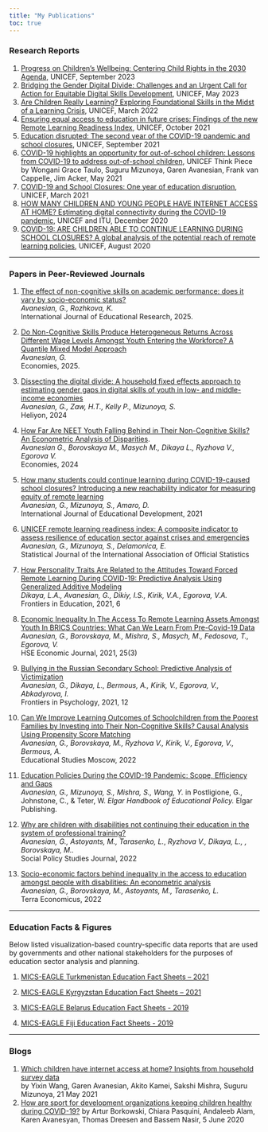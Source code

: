 ```yaml
---
title: "My Publications"
toc: true
---
```


### Research Reports

1.  [Progress on Children's Wellbeing: Centering Child Rights in the 2030 Agenda](https://data.unicef.org/resources/sdg-report-2023/), UNICEF, September 2023
2.  [Bridging the Gender Digital Divide: Challenges and an Urgent Call for Action for Equitable Digital Skills Development](https://data.unicef.org/resources/ictgenderdivide/), UNICEF, May 2023
3.  [Are Children Really Learning? Exploring Foundational Skills in the Midst of a Learning Crisis](https://data.unicef.org/resources/are-children-really-learning-foundational-skills-report/), UNICEF, March 2022
4.  [Ensuring equal access to education in future crises: Findings of the new Remote Learning Readiness Index](https://data.unicef.org/resources/remote-learning-readiness-index/), UNICEF, October 2021
5.  [Education disrupted: The second year of the COVID-19 pandemic and school closures](https://data.unicef.org/resources/one-year-of-covid-19-and-school-closures/), UNICEF, September 2021
6.  [COVID-19 highlights an opportunity for out-of-school children: Lessons from COVID-19 to address out-of-school children](https://www.allinschool.org/media/2496/file/Brief%20on%20Out-Of-School%20Children.pdf), UNICEF Think Piece by Wongani Grace Taulo, Suguru Mizunoya, Garen Avanesian, Frank van Cappelle, Jim Acker, May 2021
7.  [COVID-19 and School Closures: One year of education disruption](https://data.unicef.org/resources/one-year-of-covid-19-and-school-closures/), UNICEF, March 2021
8.  [HOW MANY CHILDREN AND YOUNG PEOPLE HAVE INTERNET ACCESS AT HOME? Estimating digital connectivity during the COVID-19 pandemic](https://www.unicef.org/reports/how-many-children-and-young-people-have-internet-access-home-2020), UNICEF and ITU, December 2020
9.  [COVID-19: ARE CHILDREN ABLE TO CONTINUE LEARNING DURING SCHOOL CLOSURES? A global analysis of the potential reach of remote learning policies](https://data.unicef.org/resources/remote-learning-reachability-factsheet/), UNICEF, August 2020

------------------------------------------------------------------------

### Papers in Peer-Reviewed Journals

1.  [The effect of non-cognitive skills on academic performance: does it vary by socio-economic status?](https://doi.org/10.1016/j.ijer.2025.102680)\
    *Avanesian, G., Rozhkova, K.*\
    International Journal of Educational Research, 2025.

2.  [Do Non-Cognitive Skills Produce Heterogeneous Returns Across Different Wage Levels Amongst Youth Entering the Workforce? A Quantile Mixed Model Approach](https://doi.org/10.3390/economies13050114)\
    *Avanesian, G.*\
    Economies, 2025.

3.  [Dissecting the digital divide: A household fixed effects approach to estimating gender gaps in digital skills of youth in low- and middle-income economies](https://doi.org/10.1016/j.heliyon.2024.e33127)\
    *Avanesian, G., Zaw, H.T., Kelly P., Mizunoya, S.*\
    Heliyon, 2024

4.  [How Far Are NEET Youth Falling Behind in Their Non-Cognitive Skills? An Econometric Analysis of Disparities](https://doi.org/10.3390/economies12010025).\
    *Avanesian G., Borovskaya M., Masych M., Dikaya L., Ryzhova V., Egorova V.\
    *Economies, 2024

5.  [How many students could continue learning during COVID-19-caused school closures? Introducing a new reachability indicator for measuring equity of remote learning](https://www.sciencedirect.com/science/article/pii/S0738059321000742)\
    *Avanesian, G., Mizunoya, S., Amaro, D.\
    *International Journal of Educational Development, 2021

6.  [UNICEF remote learning readiness index: A composite indicator to assess resilience of education sector against crises and emergencies](https://content.iospress.com/articles/statistical-journal-of-the-iaos/sji220051)\
    *Avanesian, G., Mizunoya, S., Delamonica, E.\
    *Statistical Journal of the International Association of Official Statistics

7.  [How Personality Traits Are Related to the Attitudes Toward Forced Remote Learning During COVID-19: Predictive Analysis Using Generalized Additive Modeling](https://www.frontiersin.org/articles/10.3389/feduc.2021.629213/full)\
    *Dikaya, L.A., Avanesian, G., Dikiy, I.S., Kirik, V.A., Egorova, V.A.\
    *Frontiers in Education, 2021, 6

8.  [Economic Inequality In The Access To Remote Learning Assets Amongst Youth In BRICS Countries: What Can We Learn From Pre-Covid-19 Data](https://ej.hse.ru/2021-25-3/530048375.html)\
    *Avanesian, G., Borovskaya, M., Mishra, S., Masych, M., Fedosova, T., Egorova, V.\
    *HSE Economic Journal, 2021, 25(3)

9.  [Bullying in the Russian Secondary School: Predictive Analysis of Victimization](#0)\
    *Avanesian, G., Dikaya, L., Bermous, A., Kirik, V., Egorova, V., Abkadyrova, I.\
    *Frontiers in Psychology, 2021, 12

10. [Can We Improve Learning Outcomes of Schoolchildren from the Poorest Families by Investing into Their Non-Cognitive Skills? Causal Analysis Using Propensity Score Matching](https://vo.hse.ru/2022--1/575958548.html)\
    *Avanesian, G., Borovskaya, M., Ryzhova V., Kirik, V., Egorova, V., Bermous, A.\
    *Educational Studies Moscow, 2022

11. [Education Policies During the COVID-19 Pandemic: Scope, Efficiency and Gaps](https://www.elgaronline.com/edcollchap/book/9781800375062/book-part-9781800375062-11.xml)\
    *Avanesian, G., Mizunoya, S., Mishra, S., Wang, Y.* in Postligione, G., Johnstone, C., & Teter, W. *Elgar Handbook of Educational Policy.* Elgar Publishing.

12. [Why are children with disabilities not continuing their education in the system of professional training?](https://doi.org/10.17323/727-0634-2022-20-4-625-644)\
    *Avanesian, G., Astoyants, M., Tarasenko, L.*, *Ryzhova V., Dikaya, L., , Borovskaya, M..\
    *Social Policy Studies Journal, 2022

13. [Socio-economic factors behind inequality in the access to education amongst people with disabilities: An econometric analysis](https://doi.org/10.18522/2073-6606-2022-20-4-87-98)\
    *Avanesian, G., Borovskaya, M., Astoyants, M., Tarasenko, L.*\
    Terra Economicus, 2022

------------------------------------------------------------------------

### Education Facts & Figures

Below listed visualization-based country-specific data reports that are used by governments and other national stakeholders for the purposes of education sector analysis and planning.

1.  [MICS-EAGLE Turkmenistan Education Fact Sheets – 2021](https://data.unicef.org/wp-content/uploads/2022/02/Turkmenistan-MICS-EAGLE-Factsheet-2021-EN.pdf)

2.  [MICS-EAGLE Kyrgyzstan Education Fact Sheets – 2021](https://data.unicef.org/wp-content/uploads/2021/08/Kyrgyzstan-Education-Fact-Sheets.pdf)

3.  [MICS-EAGLE Belarus Education Fact Sheets - 2019](https://data.unicef.org/wp-content/uploads/2022/06/MICS-EAGLE-Factsheet-Belarus.pdf?client_id=393077493.1758722051&session_id=285696147)

4.  [MICS-EAGLE Fiji Education Fact Sheets - 2019](https://data.unicef.org/wp-content/uploads/2025/05/FINAL_Fiji_Factsheet_9May2025.pdf?client_id=393077493.1758722051&session_id=285696147)

------------------------------------------------------------------------

### Blogs

1.  [Which children have internet access at home? Insights from household survey data](https://blogs.unicef.org/evidence-for-action/where-do-children-have-internet-access-at-home-insights-from-household-survey-data/)\
    by Yixin Wang, Garen Avanesian, Akito Kamei, Sakshi Mishra, Suguru Mizunoya, 21 May 2021
2.  [How are sport for development organizations keeping children healthy during COVID-19?](https://blogs.unicef.org/evidence-for-action/how-are-sport-for-development-organizations-keeping-children-healthy-during-covid-19/) by Artur Borkowski, Chiara Pasquini, Andaleeb Alam, Karen Avanesyan, Thomas Dreesen and Bassem Nasir, 5 June 2020